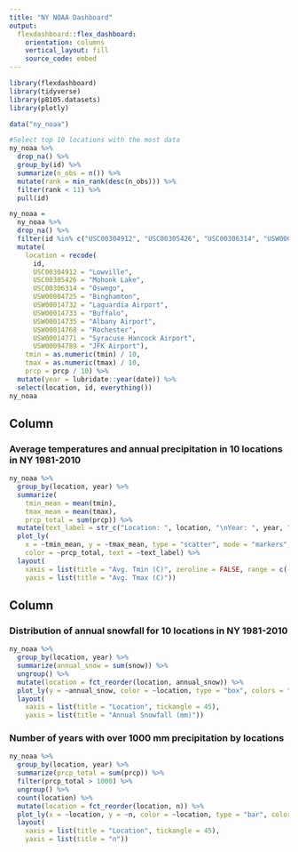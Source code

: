 ```yaml
---
title: "NY NOAA Dashboard"
output: 
  flexdashboard::flex_dashboard:
    orientation: columns
    vertical_layout: fill
    source_code: embed
---
```


```r
library(flexdashboard)
library(tidyverse)
library(p8105.datasets)
library(plotly)

data("ny_noaa")

#Select top 10 locations with the most data
ny_noaa %>% 
  drop_na() %>% 
  group_by(id) %>% 
  summarize(n_obs = n()) %>% 
  mutate(rank = min_rank(desc(n_obs))) %>% 
  filter(rank < 11) %>% 
  pull(id)

ny_noaa = 
  ny_noaa %>% 
  drop_na() %>% 
  filter(id %in% c("USC00304912", "USC00305426", "USC00306314", "USW00004725", "USW00014732", "USW00014733", "USW00014735", "USW00014768", "USW00014771", "USW00094789")) %>% 
  mutate(
    location = recode(
      id,
      USC00304912 = "Lowville",
      USC00305426 = "Mohonk Lake",
      USC00306314 = "Oswego",
      USW00004725 = "Binghamton",
      USW00014732 = "Laguardia Airport",
      USW00014733 = "Buffalo",
      USW00014735 = "Albany Airport",
      USW00014768 = "Rochester",
      USW00014771 = "Syracuse Hancock Airport",
      USW00094789 = "JFK Airport"),
    tmin = as.numeric(tmin) / 10,
    tmax = as.numeric(tmax) / 10,
    prcp = prcp / 10) %>%
  mutate(year = lubridate::year(date)) %>% 
  select(location, id, everything())
ny_noaa
```

Column {data-width=550}
-----------------------------------------------------------------------

### Average temperatures and annual precipitation in 10 locations in NY 1981-2010

```r
ny_noaa %>%
  group_by(location, year) %>% 
  summarize(
    tmin_mean = mean(tmin),
    tmax_mean = mean(tmax),
    prcp_total = sum(prcp)) %>% 
  mutate(text_label = str_c("Location: ", location, "\nYear: ", year, "\nPrecipitation (mm): ", prcp_total)) %>% 
  plot_ly(
    x = ~tmin_mean, y = ~tmax_mean, type = "scatter", mode = "markers",
    color = ~prcp_total, text = ~text_label) %>% 
  layout(
    xaxis = list(title = "Avg. Tmin (C)", zeroline = FALSE, range = c(-5, 15)),
    yaxis = list(title = "Avg. Tmax (C)"))
```

Column {data-width=450}
-----------------------------------------------------------------------

### Distribution of annual snowfall for 10 locations in NY 1981-2010

```r
ny_noaa %>%
  group_by(location, year) %>%
  summarize(annual_snow = sum(snow)) %>%
  ungroup() %>% 
  mutate(location = fct_reorder(location, annual_snow)) %>% 
  plot_ly(y = ~annual_snow, color = ~location, type = "box", colors = "viridis") %>% 
  layout(
    xaxis = list(title = "Location", tickangle = 45),
    yaxis = list(title = "Annual Snowfall (mm)"))
```


### Number of years with over 1000 mm precipitation by locations

```r
ny_noaa %>% 
  group_by(location, year) %>% 
  summarize(prcp_total = sum(prcp)) %>% 
  filter(prcp_total > 1000) %>%
  ungroup() %>% 
  count(location) %>% 
  mutate(location = fct_reorder(location, n)) %>% 
  plot_ly(x = ~location, y = ~n, color = ~location, type = "bar", colors = "viridis") %>% 
  layout(
    xaxis = list(title = "Location", tickangle = 45),
    yaxis = list(title = "n"))
```

